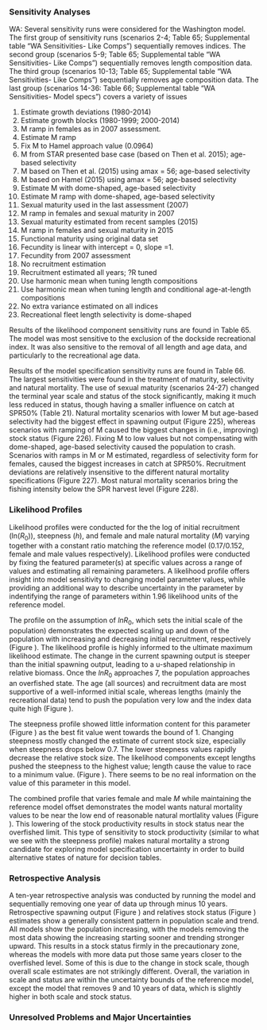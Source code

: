 
### Sensitivity Analyses

WA:
Several sensitivity runs were considered for the Washington model. The first group of sensitivity runs (scenarios 2-4; Table 65; Supplemental table "WA Sensitivities- Like Comps") sequentially removes indices. The second group (scenarios 5-9; Table 65; Supplemental table "WA Sensitivities- Like Comps") sequentially removes length composition data. The third group (scenarios 10-13; Table 65; Supplemental table "WA Sensitivities- Like Comps") sequentially removes age composition data. The last group (scenarios 14-36: Table 66; Supplemental table "WA Sensitivities- Model specs") covers a variety of issues

1. Estimate growth deviations (1980-2014)
2. Estimate growth blocks (1980-1999; 2000-2014)
3. M ramp in females as in 2007 assessment.
4. Estimate M ramp
5. Fix M to Hamel approach value (0.0964)
6. M from STAR presented base case (based on Then et al. 2015); age-based selectivity
7. M based on Then et al. (2015) using amax = 56; age-based selectivity
8. M based on Hamel (2015) using amax = 56; age-based selectivity
9. Estimate M with dome-shaped, age-based selectivity
10. Estimate M ramp with dome-shaped, age-based selectivity
11. Sexual maturity used in the last assessment (2007)
12. M ramp in females and sexual maturity in 2007
13. Sexual maturity estimated from recent samples (2015)
14. M ramp in females and sexual maturity in 2015
15. Functional maturity using original data set
16. Fecundity is linear with intercept = 0, slope =1.
17. Fecundity from 2007 assessment
18. No recruitment estimation
19. Recruitment estimated all years; ?R tuned
20. Use harmonic mean when tuning length compositions
21. Use harmonic mean when tuning length and conditional age-at-length compositions
22. No extra variance estimated on all indices 
23. Recreational fleet length selectivity is dome-shaped 

Results of the likelihood component sensitivity runs are found in Table 65. The model was most sensitive to the exclusion of the dockside recreational index. It was also sensitive to the removal of all length and age data, and particularly to the recreational age data. 

Results of the model specification sensitivity runs are found in Table 66. The largest sensitivities were found in the treatment of maturity, selectivity and natural mortality. The use of sexual maturity (scenarios 24-27) changed the terminal year scale and status of the stock significantly, making it much less reduced in status, though having a smaller influence on catch at SPR50% (Table 21). Natural mortality scenarios with lower M but age-based selectivity had the biggest effect in spawning output (Figure 225), whereas scenarios with ramping of M caused the biggest changes in (i.e., improving) stock status (Figure 226). Fixing M to low values but not compensating with dome-shaped, age-based selectivity caused the population to crash. Scenarios with ramps in M or M estimated, regardless of selectivity form for females, caused the biggest increases in catch at SPR50%. Recruitment deviations are relatively insensitive to the different natural mortality specifications (Figure 227). Most natural mortality scenarios bring the fishing intensity below the SPR harvest level (Figure 228). 

### Likelihood Profiles

Likelihood profiles were conducted for the the log of initial recruitment (ln($R_0$)), steepness ($h$), and female and male natural mortality ($M$) varying together with a constant ratio matching the reference model (0.17/0.152, female and male values respectively). Likelihood profiles were conducted by fixing the featured parameter(s) at specific values across a range of values and estimating all remaining parameters. A likelihood profile offers insight into model sensitivity to changing model parameter values, while providing an additional way to describe uncertainty in the parameter by indentifying the range of parameters within 1.96 likelihood units of the reference model.

The profile on the assumption of $lnR_0$, which sets the initial scale of the population) demonstrates the expected scaling up and down of the population with increasing and decreasing initial recruitment, respectively (Figure \ref{fig:R0-profile}). The likelihood profile is highly informed to the ultimate maximum likelihood estimate. The change in the current spawning output is steeper than the initial spawning output, leading to a u-shaped relationship in relative biomass. Once the $lnR_0$ approaches 7, the population approaches an overfished state. The age (all sources) and recruitment data are most supportive of a well-informed initial scale, whereas lengths (mainly the recreational data) tend to push the population very low and the index data quite high (Figure \ref{fig:R0-profile-components}).

The steepness profile showed little information content for this parameter (Figure \ref{fig:steepness-profile}) as the best fit value went towards the bound of 1. Changing steepness mostly changed the estimate of current stock size, especially when steepness drops below 0.7. The lower steepness values rapidly decrease the relative stock size. The likelihood components except lengths pushed the steepness to the highest value; length cause the value to race to a minimum value. (Figure \ref{fig:steepness-profile-components}). There seems to be no real information on the value of this parameter in this model.

The combined profile that varies female and male $M$ while maintaining the reference model offset demonstrates the model wants natural mortality values to be near the low end of reasonable natural mortlality values (Figure \ref{fig:M-multiprofile-combo}). This lowering of the stock productivity results in stock status near the overfished limit. This type of sensitivity to stock productivity (similar to what we see with the steepness profile) makes natural mortality a strong candidate for exploring model specification uncertainty in order to build alternative states of nature for decision tables.

### Retrospective Analysis

A ten-year retrospective analysis was conducted by running the model and sequentially removing one year of data up through minus 10 years. Retrospective spawning output (Figure \ref{fig:retro-ssb}) and relatives stock status (Figure \ref{fig:retro-depl}) estimates show a generally consistent pattern in population scale and trend. All models show the population increasing, with the models removing the most data showing the increasing starting sooner and trending stronger upward. This results in a stock status firmly in the precautionary zone, whereas the models with more data put those same years closer to the overfished level. Some of this is due to the change in stock scale, though overall scale estimates are not strikingly different. Overall, the variation in scale and status are within the uncertainty bounds of the reference model, except the model that removes 9 and 10 years of data, which is slightly higher in both scale and stock status.  

\begin{longtable}[t]{llll}
\caption{\label{tab:RetroMohnsrho}The magnitude of retrospective pattern (Mohn's rho; Mohn, 1999) given the removal of ten years of data for fishing intensity (\emph{F}), fraction unfished (Figure \ref{fig:retro-depl}),  recruitment, and spawning stock biomass (\emph{SSB}; Figure \ref{fig:retro-ssb}). Columns are a derivation of Mohn's rho (Hurtado-Ferro et al. 2015) used by the Alaska Fisheries Science Center (AFSC), as originally described in Mohn (1999), and a derivation of Mohn's rho (Woods Hole Mohn's rho; Legault 2009) used by the Northeast Fisheries Science Center (NEFSC).}\\
\toprule
Quantity & AFSC & Mohn & NEFSC\\
\midrule
\emph{F} & 0.2166536 & 2.166536 & 0.2127838\\
Fraction unfished & 0.1070602 & 1.070602 & 0.4418694\\
Recruitment & -0.0734311 & -0.734311 & -0.3380007\\
\emph{SSB} & 0.05057448 & 0.5057448 & -0.1174192\\
\bottomrule
\end{longtable}



### Unresolved Problems and Major Uncertainties
